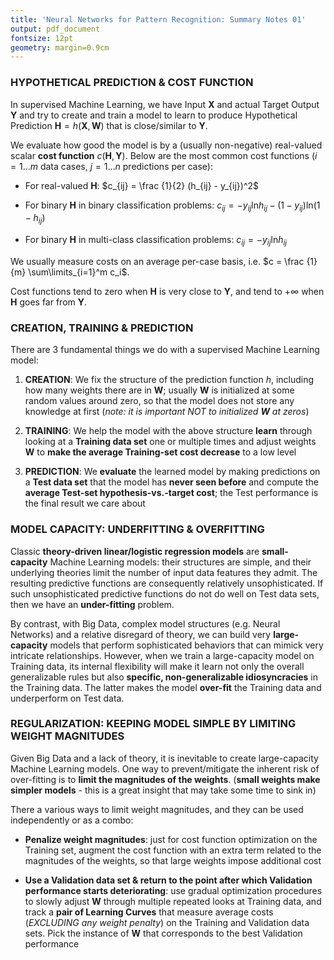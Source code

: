```yaml
---
title: 'Neural Networks for Pattern Recognition: Summary Notes 01'
output: pdf_document
fontsize: 12pt
geometry: margin=0.9cm
---
```




### HYPOTHETICAL PREDICTION & COST FUNCTION

In supervised Machine Learning, we have Input $\mathbf X$ and actual Target Output $\mathbf Y$ and try to create and train a model to learn to produce Hypothetical Prediction $\mathbf H = h(\mathbf X, \mathbf W)$ that is close/similar to $\mathbf Y$.

We evaluate how good the model is by a (usually non-negative) real-valued scalar **cost function** $c(\mathbf H, \mathbf Y)$. Below are the most common cost functions ($i = 1 \dots m$ data cases, $j = 1 \dots n$ predictions per case):

* For real-valued $\mathbf H$: $c_{ij} = \frac {1}{2} (h_{ij} - y_{ij})^2$

* For binary $\mathbf H$ in binary classification problems: $c_{ij} = - y_{ij} \text{ln} h_{ij} - (1 - y_{ij}) \text{ln} (1 - h_{ij})$

* For binary $\mathbf H$ in multi-class classification problems: $c_{ij} = - y_{ij} \text{ln} h_{ij}$

We usually measure costs on an average per-case basis, i.e. $c = \frac {1}{m} \sum\limits_{i=1}^m c_i$. 

Cost functions tend to zero when $\mathbf H$ is very close to $\mathbf Y$, and tend to $+\infty$ when $\mathbf H$ goes far from $\mathbf Y$.



### CREATION, TRAINING & PREDICTION

There are 3 fundamental things we do with a supervised Machine Learning model:

1. **CREATION**: We fix the structure of the prediction function $h$, including how many weights there are in $\mathbf W$; usually $\mathbf W$ is initialized at some random values around zero, so that the model does not store any knowledge at first (*note: it is important NOT to initialized $\mathbf W$ at zeros*)

2. **TRAINING**: We help the model with the above structure **learn** through looking at a **Training data set** one or multiple times and adjust weights $\mathbf W$ to **make the average Training-set cost decrease** to a low level

3. **PREDICTION**: We **evaluate** the learned model by making predictions on a **Test data set** that the model has **never seen before** and compute the **average Test-set hypothesis-vs.-target cost**; the Test performance is the final result we care about



### MODEL CAPACITY: UNDERFITTING & OVERFITTING

Classic **theory-driven linear/logistic regression models** are **small-capacity** Machine Learning models: their structures are simple, and their underlying theories limit the number of input data features they admit. The resulting predictive functions are consequently relatively unsophisticated. If such unsophisticated predictive functions do not do well on Test data sets, then we have an **under-fitting** problem.

By contrast, with Big Data, complex model structures (e.g. Neural Networks) and a relative disregard of theory, we can build very **large-capacity** models that perform sophisticated behaviors that can mimick very intricate relationships. However, when we train a large-capacity model on Training data, its internal flexibility will make it learn not only the overall generalizable rules but also **specific, non-generalizable idiosyncracies** in the Training data. The latter makes the model **over-fit** the Training data and underperform on Test data.



### REGULARIZATION: KEEPING MODEL SIMPLE BY LIMITING WEIGHT MAGNITUDES

Given Big Data and a lack of theory, it is inevitable to create large-capacity Machine Learning models. One way to prevent/mitigate the inherent risk of over-fitting is to **limit the magnitudes of the weights**. (**small weights make simpler models** - this is a great insight that may take some time to sink in)

There a various ways to limit weight magnitudes, and they can be used independently or as a combo:

* **Penalize weight magnitudes**: just for cost function optimization on the Training set, augment the cost function with an extra term related to the magnitudes of the weights, so that large weights impose additional cost

* **Use a Validation data set & return to the point after which Validation performance starts deteriorating**: use gradual optimization procedures to slowly adjust $\mathbf W$ through multiple repeated looks at Training data, and track a **pair of Learning Curves** that measure average costs (*EXCLUDING any weight penalty*) on the Training and Validation data sets. Pick the instance of $\mathbf W$ that corresponds to the best Validation performance